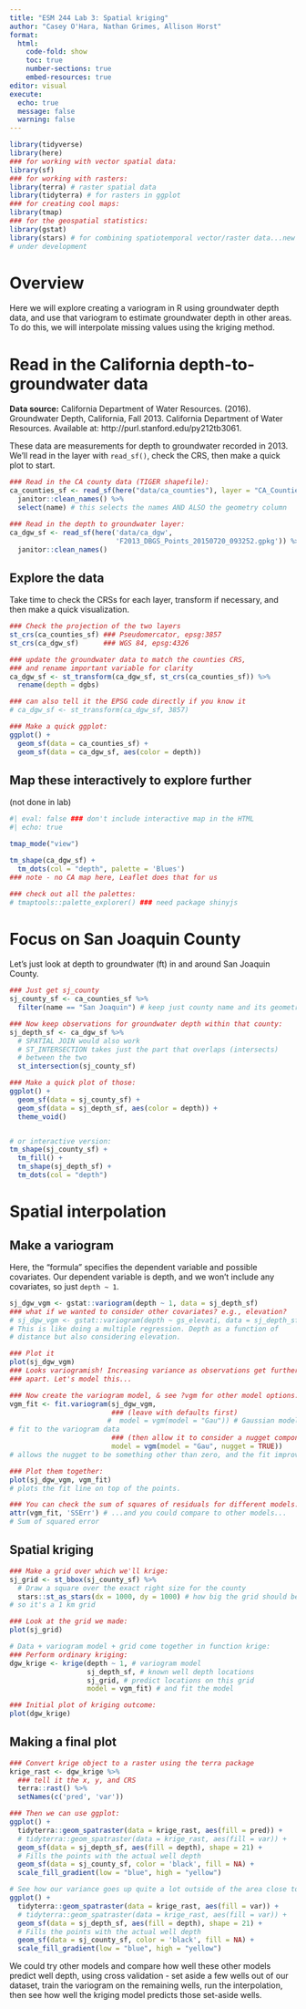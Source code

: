```yaml
---
title: "ESM 244 Lab 3: Spatial kriging"
author: "Casey O'Hara, Nathan Grimes, Allison Horst"
format: 
  html:
    code-fold: show
    toc: true
    number-sections: true
    embed-resources: true
editor: visual
execute:
  echo: true
  message: false
  warning: false
---
```


```r
library(tidyverse)
library(here)
### for working with vector spatial data:
library(sf)
### for working with rasters:
library(terra) # raster spatial data
library(tidyterra) # for rasters in ggplot
### for creating cool maps:
library(tmap)
### for the geospatial statistics:
library(gstat)
library(stars) # for combining spatiotemporal vector/raster data...new package 
# under development
```

# Overview

Here we will explore creating a variogram in R using groundwater depth data, and use that variogram to estimate groundwater depth in other areas. To do this, we will interpolate missing values using the kriging method.

# Read in the California depth-to-groundwater data

**Data source:** California Department of Water Resources. (2016). Groundwater Depth, California, Fall 2013. California Department of Water Resources. Available at: http://purl.stanford.edu/py212tb3061.

These data are measurements for depth to groundwater recorded in 2013. We'll read in the layer with `read_sf()`, check the CRS, then make a quick plot to start.

```r
### Read in the CA county data (TIGER shapefile):
ca_counties_sf <- read_sf(here("data/ca_counties"), layer = "CA_Counties_TIGER2016") %>%  # saying "layer" tells it this is a .shp file
  janitor::clean_names() %>% 
  select(name) # this selects the names AND ALSO the geometry column

### Read in the depth to groundwater layer: 
ca_dgw_sf <- read_sf(here('data/ca_dgw', 
                          'F2013_DBGS_Points_20150720_093252.gpkg')) %>% 
  janitor::clean_names()

```

## Explore the data

Take time to check the CRSs for each layer, transform if necessary, and then make a quick visualization.

```r
### Check the projection of the two layers
st_crs(ca_counties_sf) ### Pseudomercator, epsg:3857
st_crs(ca_dgw_sf)      ### WGS 84, epsg:4326

### update the groundwater data to match the counties CRS,
### and rename important variable for clarity
ca_dgw_sf <- st_transform(ca_dgw_sf, st_crs(ca_counties_sf)) %>%
  rename(depth = dgbs)

### can also tell it the EPSG code directly if you know it
# ca_dgw_sf <- st_transform(ca_dgw_sf, 3857)

### Make a quick ggplot:
ggplot() +
  geom_sf(data = ca_counties_sf) +
  geom_sf(data = ca_dgw_sf, aes(color = depth))
```

## Map these interactively to explore further

(not done in lab)

```r
#| eval: false ### don't include interactive map in the HTML
#| echo: true

tmap_mode("view")

tm_shape(ca_dgw_sf) +
  tm_dots(col = "depth", palette = 'Blues')
### note - no CA map here, Leaflet does that for us

### check out all the palettes:
# tmaptools::palette_explorer() ### need package shinyjs
```

# Focus on San Joaquin County

Let's just look at depth to groundwater (ft) in and around San Joaquin County.

```r
### Just get sj_county
sj_county_sf <- ca_counties_sf %>% 
  filter(name == "San Joaquin") # keep just county name and its geometry

### Now keep observations for groundwater depth within that county:
sj_depth_sf <- ca_dgw_sf %>% 
  # SPATIAL JOIN would also work
  # ST_INTERSECTION takes just the part that overlaps (intersects)
  # between the two
  st_intersection(sj_county_sf)

### Make a quick plot of those: 
ggplot() +
  geom_sf(data = sj_county_sf) +
  geom_sf(data = sj_depth_sf, aes(color = depth)) +
  theme_void()


# or interactive version:
tm_shape(sj_county_sf) +
  tm_fill() +
  tm_shape(sj_depth_sf) +
  tm_dots(col = "depth")
```

# Spatial interpolation

## Make a variogram

Here, the "formula" specifies the dependent variable and possible covariates. Our dependent variable is depth, and we won't include any covariates, so just `depth ~ 1`.

```r
sj_dgw_vgm <- gstat::variogram(depth ~ 1, data = sj_depth_sf)
### what if we wanted to consider other covariates? e.g., elevation?
# sj_dgw_vgm <- gstat::variogram(depth ~ gs_elevati, data = sj_depth_sf)
# This is like doing a multiple regression. Depth as a function of 
# distance but also considering elevation.

### Plot it
plot(sj_dgw_vgm) 
### Looks variogramish! Increasing variance as observations get further
### apart. Let's model this...

### Now create the variogram model, & see ?vgm for other model options: 
vgm_fit <- fit.variogram(sj_dgw_vgm,
                         ### (leave with defaults first)
                        #  model = vgm(model = "Gau")) # Gaussian model 
# fit to the variogram data
                         ### (then allow it to consider a nugget component)
                         model = vgm(model = "Gau", nugget = TRUE))
# allows the nugget to be something other than zero, and the fit improves

### Plot them together:
plot(sj_dgw_vgm, vgm_fit) 
# plots the fit line on top of the points.

### You can check the sum of squares of residuals for different models: 
attr(vgm_fit, 'SSErr') # ...and you could compare to other models...
# Sum of squared error 

```

## Spatial kriging

```r
### Make a grid over which we'll krige: 
sj_grid <- st_bbox(sj_county_sf) %>%
  # Draw a square over the exact right size for the county
  stars::st_as_stars(dx = 1000, dy = 1000) # how big the grid should be
# so it's a 1 km grid

### Look at the grid we made: 
plot(sj_grid)

# Data + variogram model + grid come together in function krige:
### Perform ordinary kriging: 
dgw_krige <- krige(depth ~ 1, # variogram model
                   sj_depth_sf, # known well depth locations
                   sj_grid, # predict locations on this grid
                   model = vgm_fit) # and fit the model

### Initial plot of kriging outcome: 
plot(dgw_krige)

```

## Making a final plot

```r
### Convert krige object to a raster using the terra package
krige_rast <- dgw_krige %>% 
  ### tell it the x, y, and CRS
  terra::rast() %>%
  setNames(c('pred', 'var'))

### Then we can use ggplot: 
ggplot() +
  tidyterra::geom_spatraster(data = krige_rast, aes(fill = pred)) +
  # tidyterra::geom_spatraster(data = krige_rast, aes(fill = var)) +
  geom_sf(data = sj_depth_sf, aes(fill = depth), shape = 21) +
  # Fills the points with the actual well depth
  geom_sf(data = sj_county_sf, color = 'black', fill = NA) +
  scale_fill_gradient(low = "blue", high = "yellow")

# See how our variance goes up quite a lot outside of the area close to the points we're interpolating from. 
ggplot() +
  tidyterra::geom_spatraster(data = krige_rast, aes(fill = var)) +
  # tidyterra::geom_spatraster(data = krige_rast, aes(fill = var)) +
  geom_sf(data = sj_depth_sf, aes(fill = depth), shape = 21) +
  # Fills the points with the actual well depth
  geom_sf(data = sj_county_sf, color = 'black', fill = NA) +
  scale_fill_gradient(low = "blue", high = "yellow")
```

We could try other models and compare how well these other models predict well depth, using cross validation - set aside a few wells out of our dataset, train the variogram on the remaining wells, run the interpolation, then see how well the kriging model predicts those set-aside wells.
